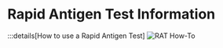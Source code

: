 # Rapid Antigen Test Information

:::details[How to use a Rapid Antigen Test]
![RAT How-To](/rat_how_to.png)